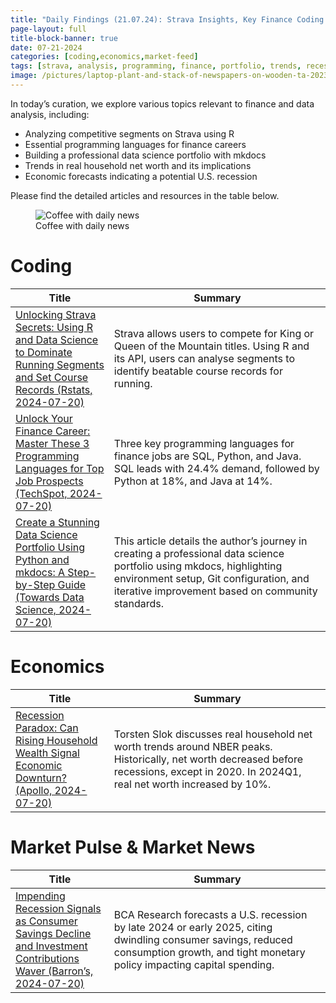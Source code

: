 ```yaml
---
title: "Daily Findings (21.07.24): Strava Insights, Key Finance Coding Skills, Data Science Portfolios, and Economic Forecasts"
page-layout: full
title-block-banner: true
date: 07-21-2024
categories: [coding,economics,market-feed]
tags: [strava, analysis, programming, finance, portfolio, trends, recession, savings, consumption, markets]
image: /pictures/laptop-plant-and-stack-of-newspapers-on-wooden-ta-2023-11-27-05-12-11-utc.png
---
```





::: {layout-ncol=2}

:::{#first-column}
In today's curation, we explore various topics relevant to finance and data analysis, including:

- Analyzing competitive segments on Strava using R
- Essential programming languages for finance careers
- Building a professional data science portfolio with mkdocs
- Trends in real household net worth and its implications
- Economic forecasts indicating a potential U.S. recession

Please find the detailed articles and resources in the table below.
:::

:::{#second-column}
![Coffee with daily news](/pictures/laptop-plant-and-stack-of-newspapers-on-wooden-ta-2023-11-27-05-12-11-utc.png)
:::

:::



# Coding
| Title | Summary |
|-----|-----------|
| [Unlocking Strava Secrets: Using R and Data Science to Dominate Running Segments and Set Course Records (Rstats, 2024-07-20)](https://www.r-bloggers.com/2024/07/king-of-the-mountain-using-r-to-bag-a-strava-kom/)   | Strava allows users to compete for King or Queen of the Mountain titles. Using R and its API, users can analyse segments to identify beatable course records for running. |
| [Unlock Your Finance Career: Master These 3 Programming Languages for Top Job Prospects (TechSpot, 2024-07-20)](https://www.techspot.com/news/103878-3-programming-languages-help-you-land-job-finance.html)   | Three key programming languages for finance jobs are SQL, Python, and Java. SQL leads with 24.4% demand, followed by Python at 18%, and Java at 14%. |
| [Create a Stunning Data Science Portfolio Using Python and mkdocs: A Step-by-Step Guide (Towards Data Science, 2024-07-20)](https://towardsdatascience.com/full-guide-to-build-a-professionnal-portfolio-with-python-markdown-git-and-github-page-for-66d12f7859f0)   | This article details the author's journey in creating a professional data science portfolio using mkdocs, highlighting environment setup, Git configuration, and iterative improvement based on community standards. |

# Economics
| Title | Summary |
|-----|-----------|
| [Recession Paradox: Can Rising Household Wealth Signal Economic Downturn? (Apollo, 2024-07-20)](https://econbrowser.com/archives/2024/07/can-one-have-a-recession-start-when-real-household-wealth-is-rising)   | Torsten Slok discusses real household net worth trends around NBER peaks. Historically, net worth decreased before recessions, except in 2020. In 2024Q1, real net worth increased by 10%. |

# Market Pulse & Market News
| Title | Summary |
|-----|-----------|
| [Impending Recession Signals as Consumer Savings Decline and Investment Contributions Waver (Barron's, 2024-07-20)](http://climateerinvest.blogspot.com/2024/07/recession-odds-grow-as-consumers-pull.html)   | BCA Research forecasts a U.S. recession by late 2024 or early 2025, citing dwindling consumer savings, reduced consumption growth, and tight monetary policy impacting capital spending. |

